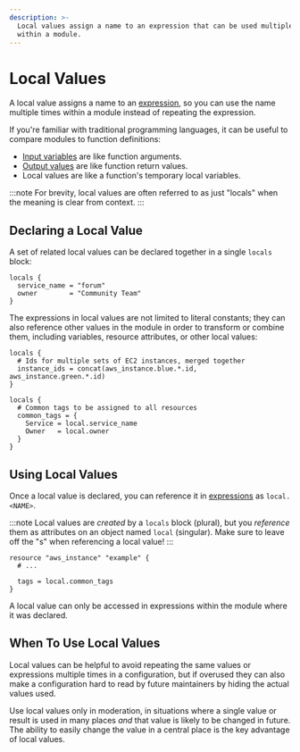 ```yaml
---
description: >-
  Local values assign a name to an expression that can be used multiple times
  within a module.
---
```


# Local Values

A local value assigns a name to an [expression](/docs/language/expressions),
so you can use the name multiple times within a module instead of repeating
the expression.

If you're familiar with traditional programming languages, it can be useful to
compare modules to function definitions:

- [Input variables](/docs/language/values/variables) are like function arguments.
- [Output values](/docs/language/values/outputs) are like function return values.
- Local values are like a function's temporary local variables.

:::note
For brevity, local values are often referred to as just "locals"
when the meaning is clear from context.
:::

## Declaring a Local Value

A set of related local values can be declared together in a single `locals`
block:

```hcl
locals {
  service_name = "forum"
  owner        = "Community Team"
}
```

The expressions in local values are not limited to literal constants; they can
also reference other values in the module in order to transform or combine them,
including variables, resource attributes, or other local values:

```hcl
locals {
  # Ids for multiple sets of EC2 instances, merged together
  instance_ids = concat(aws_instance.blue.*.id, aws_instance.green.*.id)
}

locals {
  # Common tags to be assigned to all resources
  common_tags = {
    Service = local.service_name
    Owner   = local.owner
  }
}
```

## Using Local Values

Once a local value is declared, you can reference it in
[expressions](/docs/language/expressions) as `local.<NAME>`.

:::note
Local values are _created_ by a `locals` block (plural), but you
_reference_ them as attributes on an object named `local` (singular). Make sure
to leave off the "s" when referencing a local value!
:::

```
resource "aws_instance" "example" {
  # ...

  tags = local.common_tags
}
```

A local value can only be accessed in expressions within the module where it
was declared.

## When To Use Local Values

Local values can be helpful to avoid repeating the same values or expressions
multiple times in a configuration, but if overused they can also make a
configuration hard to read by future maintainers by hiding the actual values
used.

Use local values only in moderation, in situations where a single value or
result is used in many places _and_ that value is likely to be changed in
future. The ability to easily change the value in a central place is the key
advantage of local values.
